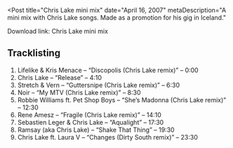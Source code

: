 
<Post
  title="Chris Lake mini mix"
  date="April 16, 2007"
  metaDescription="A mini mix with Chris Lake songs. Made as a promotion for
  his gig in Iceland."
>

Download link: Chris Lake mini mix

## Tracklisting

1. Lifelike & Kris Menace – “Discopolis (Chris Lake remix)” – 0:00
2. Chris Lake – “Release” – 4:10
3. Stretch & Vern – “Guttersnipe (Chris Lake remix)” – 6:30
4. Noir – “My MTV (Chris Lake remix)” – 8:30
5. Robbie Williams ft. Pet Shop Boys – “She’s Madonna (Chris Lake remix)” – 12:30
6. Rene Amesz – “Fragile (Chris Lake remix)” – 14:10
7. Sebastien Leger & Chris Lake – “Aqualight” – 17:30
8. Ramsay (aka Chris Lake) – “Shake That Thing” – 19:30
9. Chris Lake ft. Laura V – “Changes (Dirty South remix)” – 23:30

</Post>